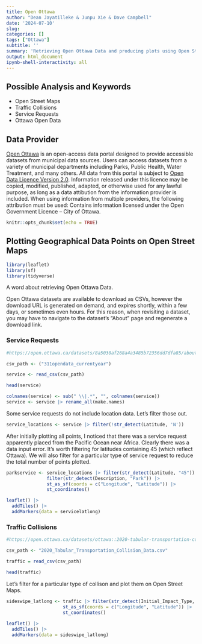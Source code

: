 ---
title: Open Ottawa
author: "Dean Jayatilleke & Junpu Xie & Dave Campbell"
date: '2024-07-10'
slug: 
categories: []
tags: ["Ottawa"]
subtitle: ''
summary: 'Retrieving Open Ottawa Data and producing plots using Open Street Maps'
output: html_document
ipynb-shell-interactivity: all
---

## Possible Analysis and Keywords

- Open Street Maps
- Traffic Collisions
- Service Requests
- Ottawa Open Data

## Data Provider

[Open Ottawa](https://open.ottawa.ca/) is an open-access data portal designed to provide accessible datasets from municipal data sources. Users can access datasets from a variety of municipal departments including Parks, Public Health, Water Treatment, and many others. All data from this portal is subject to [Open Data Licence Version 2.0](https://open.ottawa.ca/pages/open-data-licence). Information released under this licence may be copied, modified, published, adapted, or otherwise used for any lawful purpose, as long as a data attibution from the information provider is included. When using information from multiple providers, the following attribution must be used: Contains information licensed under the Open Government Licence – City of Ottawa.

```{r setup, include=FALSE}

knitr::opts_chunk$set(echo = TRUE)

```

## Plotting Geographical Data Points on Open Street Maps

```{r libraries, message = FALSE, warning = FALSE}

library(leaflet) 
library(sf)
library(tidyverse)

```

A word about retrieving Open Ottawa Data.

Open Ottawa datasets are available to download as CSVs, however the download URL is generated on demand, and expires shortly, within a few days,
or sometimes even hours. For this reason, when revisiting a dataset, you may have to navigate to the dataset's "About" page and regenerate a download link.

### Service Requests 

```{r service request dataset}

#https://open.ottawa.ca/datasets/8a5030af268a4a3485b72356dd7dfa85/about

csv_path <- ("311opendata_currentyear")

service <- read_csv(csv_path)

head(service)

```

```{r service data prep}

colnames(service) <- sub(" \\|.*", "", colnames(service))
service <- service |> rename_all(make.names)

```

Some service requests do not include location data. Let's filter those out.

```{r service locations}

service_locations <- service |> filter(!str_detect(Latitude, 'N'))

```

After initially plotting all points, I noticed that there was a service request apparently placed from the Pacific Ocean near Africa. Clearly there was a data input error. It's worth filtering for latitudes containing 45 (which reflect Ottawa). We will also filter for a particular type of service request to reduce the total number of points plotted.

```{r park service map}

parkservice <- service_locations |> filter(str_detect(Latitude, "45")) |>
               filter(str_detect(Description, "Park")) |>
               st_as_sf(coords = c("Longitude", "Latitude")) |>
               st_coordinates()

```

```{r park service map}

leaflet() |>
  addTiles() |>
  addMarkers(data = servicelatlong)

```

### Traffic Collisions

```{r traffic collision dataset}

#https://open.ottawa.ca/datasets/ottawa::2020-tabular-transportation-collision-data/about

csv_path <- "2020_Tabular_Transportation_Collision_Data.csv"

traffic = read_csv(csv_path)

head(traffic)

```

Let's filter for a particular type of collison and plot them on Open Street Maps.

```{r sideswipe map}

sideswipe_latlong <- traffic |> filter(str_detect(Initial_Impact_Type, "Sideswipe"))
                     st_as_sf(coords = c("Longitude", "Latitude")) |>
                     st_coordinates()
                     
leaflet() |>
  addTiles() |>
  addMarkers(data = sideswipe_latlong)
```